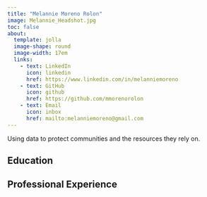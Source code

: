 ```yaml
---
title: "Melannie Moreno Rolon"
image: Melannie_Headshot.jpg
toc: false
about:
  template: jolla
  image-shape: round
  image-width: 17em
  links: 
    - text: LinkedIn
      icon: linkedin
      href: https://www.linkedin.com/in/melanniemoreno
    - text: GitHub
      icon: github
      href: https://github.com/mmorenorolon
    - text: Email
      icon: inbox
      href: mailto:melanniemoreno@gmail.com
---
```


Using data to protect communities and the resources they rely on.

## Education

## Professional Experience